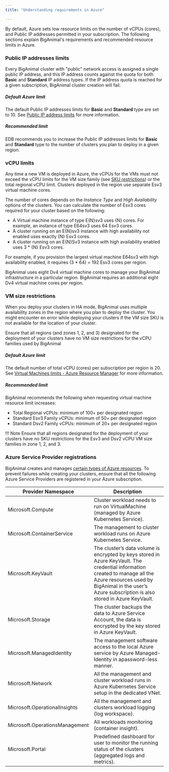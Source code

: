 ```yaml
---
title: "Understanding requirements in Azure"

---
```


By default, Azure sets low resource limits on the number of vCPUs (cores), and Public IP addresses permitted in your subscription. The following sections explain BigAnimal's requirements and recommended resource limits in Azure.

### Public IP addresses limits

Every BigAnimal cluster with "public" network access is assigned a single public IP address, and this IP address counts against the quota for both **Basic** and **Standard** IP address types. If the IP address quota is reached for a given subscription, BigAnimal cluster creation will fail.

##### Default Azure limit

The default Public IP addresses limits for **Basic** and **Standard** type are set to 10. See [Public IP address limits](https://docs.microsoft.com/en-us/azure/azure-resource-manager/management/azure-subscription-service-limits#publicip-address) for more information.

##### Recommended limit

EDB recommends you to increase the Public IP addresses limits for **Basic** and **Standard** type to the number of clusters you plan to deploy in a given region.

### vCPU limits

Any time a new VM is deployed in Azure, the vCPUs for the VMs must not exceed the vCPU limits for the VM size family (see [SKU restrictions](#SKU-restrictions)) or the total regional vCPU limit. Clusters deployed in the region use separate Esv3 virtual machine cores. 

The number of cores depends on the *Instance Type* and *High Availability* options of the clusters. You can calculate the number of Esv3 cores required for your cluster based on the following:

* A Virtual machine instance of type E{N}sv3 uses {N} cores. For example, an instance of type E64sv3 uses 64 Esv3 cores.
* A cluster running on an E{N}sv3 instance with high availability not enabled uses exactly {N} Esv3 cores.
* A cluster running on an E{N}Sv3 instance with high availability enabled uses 3 * {N} Esv3 cores.

For example, if you provision the largest virtual machine E64sv3 with high availability enabled, it requires (3 * 64) = 192 Esv3 cores per region. 

BigAnimal uses eight Dv4 virtual machine cores to manage your BigAnimal infrastructure in a particular region. BigAnimal requires an additional eight Dv4 virtual machine cores per region.

### VM size restrictions

When you deploy your clusters in HA mode, BigAnimal uses multiple availability zones in the region where you plan to deploy the cluster. You might encounter en error while deploying your clusters if the VM size SKU is not available for the location of your cluster.

Ensure that all regions (and zones 1, 2, and 3) designated for the deployment of your clusters have no VM size restrictions for the vCPU families used by BigAnimal 

##### Default Azure limit

The default number of total vCPU (cores) per subscription per region is 20. See [Virtual Machines limits - Azure Resource Manager](https://docs.microsoft.com/en-us/azure/azure-resource-manager/management/azure-subscription-service-limits#virtual-machines-limits---azure-resource-manager) for more information.

##### Recommended limit

BigAnimal recommends the following when requesting virtual machine resource limit increases:
* Total Regional vCPUs: minimum of 100+ per designated region
* Standard Esv3 Family vCPUs: minimum of 50+ per designated region
* Standard Dsv2 Family vCPUs: minimum of 20+ per designated region

!!! Note
     Ensure that all regions designated for the deployment of your clusters have no SKU restrictions for the Esv3 and Dsv2 vCPU VM size families in zone 1, 2, and 3.

### Azure Service Provider registrations

BigAnimal creates and manages [certain types of Azure resources](https://docs.microsoft.com/en-us/azure/azure-resource-manager/management/resource-providers-and-types). To prevent failures while creating your clusters, ensure that all the following Azure Service Providers are registered in your Azure subscription.


| Provider Namespace             | Description                                                                                                         |
| ------------------------------ | --------------------------------------------------------------------------------------------------------------- |
| Microsoft.Compute              | Cluster workload needs to run on VirtualMachine (managed by Azure Kubernetes Service).                                             |
| Microsoft.ContainerService     | The management to cluster workload runs on Azure Kubernetes Service.                                  |
| Microsoft.KeyVault             | The cluster’s data volume is encrypted by keys stored in Azure KeyVault.  The credential information created to manage all the Azure resources used by BigAnimal in the user’s Azure subscription is also stored in Azure KeyVault.  |
| Microsoft.Storage              | The cluster backups the data to Azure Service Account, the data is encrypted by the key stored in Azure KeyVault. |
| Microsoft.ManagedIdentity      | The management software access to the local Azure service by Azure Managed-Identity in apassword-less manner.     |
| Microsoft.Network              | All the management and cluster workload runs in Azure Kubernetes Service setup in the dedicated VNet.                              |
| Microsoft.OperationalInsights  | All the management and clusters workload logging (log workspace).                                          |
| Microsoft.OperationsManagement | All workloads monitoring (container insight).                                                                   |
| Microsoft.Portal               | Predefined dashboard for user to monitor the running status of the clusters (aggregated logs and metrics).    |

